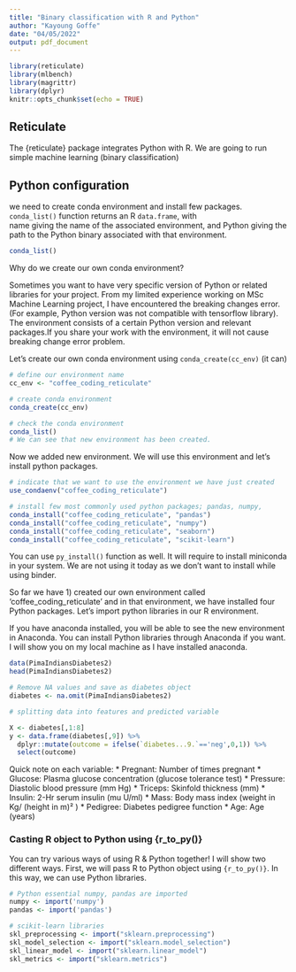 ```yaml
---
title: "Binary classification with R and Python"
author: "Kayoung Goffe"
date: "04/05/2022"
output: pdf_document
---
```


```r
library(reticulate)
library(mlbench)
library(magrittr)
library(dplyr)
knitr::opts_chunk$set(echo = TRUE)

```

## Reticulate

The {reticulate} package integrates Python with R. 
We are going to run simple machine learning (binary classification) 


## Python configuration 

we need to create conda environment and install few packages. `conda_list()` function returns an R `data.frame`, with  
name giving the name of the associated environment, and Python giving the path to the Python binary associated with that environment.

```r

conda_list()

```
Why do we create our own conda environment? 

Sometimes you want to have very specific version of Python or related libraries for your project. From my limited experience working on MSc Machine Learning project, I have encountered the breaking changes error. (For example, Python version was not compatible with tensorflow library). The environment consists of a certain Python version and relevant packages.If you share your work with the environment, it will not cause breaking change error problem. 

Let's create our own conda environment using `conda_create(cc_env)` (it can)


```r

# define our environment name
cc_env <- "coffee_coding_reticulate"

# create conda environment
conda_create(cc_env)

# check the conda environment
conda_list()
# We can see that new environment has been created.
```
Now we added new environment. We will use this environment and let's install python packages. 

```r

# indicate that we want to use the environment we have just created
use_condaenv("coffee_coding_reticulate")

# install few most commonly used python packages; pandas, numpy, 
conda_install("coffee_coding_reticulate", "pandas")
conda_install("coffee_coding_reticulate", "numpy")
conda_install("coffee_coding_reticulate", "seaborn")
conda_install("coffee_coding_reticulate", "scikit-learn")

```
You can use `py_install()` function as well. It will require to install miniconda in your system. We are not using it today as we don't want to install while using binder. 

So far we have 1) created our own environment called 'coffee_coding_reticulate' and in that environment, we have installed four Python packages. Let's import python libraries in our R environment.

If you have anaconda installed, you will be able to see the new environment in Anaconda. You can install Python libraries through Anaconda if you want. I will show you on my local machine as I have installed anaconda. 


```r

data(PimaIndiansDiabetes2)
head(PimaIndiansDiabetes2)

# Remove NA values and save as diabetes object
diabetes <- na.omit(PimaIndiansDiabetes2)

# splitting data into features and predicted variable

X <- diabetes[,1:8]
y <- data.frame(diabetes[,9]) %>% 
  dplyr::mutate(outcome = ifelse(`diabetes...9.`=='neg',0,1)) %>% 
  select(outcome)

```

Quick note on each variable:
* Pregnant: Number of times pregnant
* Glucose: Plasma glucose concentration (glucose tolerance test)
* Pressure: Diastolic blood pressure (mm Hg)
* Triceps: Skinfold thickness (mm)
* Insulin: 2-Hr serum insulin (mu U/ml)
* Mass: Body mass index (weight in Kg/ (height in m)² )
* Pedigree: Diabetes pedigree function
* Age: Age (years)

### Casting R object to Python using {r_to_py()}

You can try various ways of using R & Python together! I will show two different ways. First, we will pass R to Python object using `{r_to_py()}`. In this way, we can use Python libraries.


```r

# Python essential numpy, pandas are imported
numpy <- import('numpy')
pandas <- import('pandas')

# scikit-learn libraries
skl_preprocessing <- import("sklearn.preprocessing")
skl_model_selection <- import("sklearn.model_selection")
skl_linear_model <- import("sklearn.linear_model")
skl_metrics <- import("sklearn.metrics")

```










 

